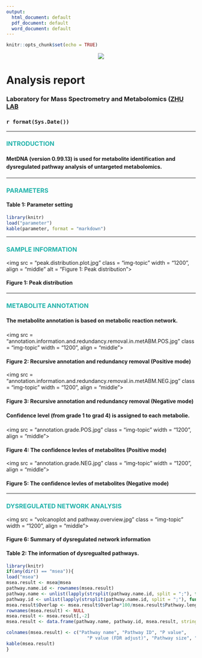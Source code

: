 ```yaml
---
output:
  html_document: default
  pdf_document: default
  word_document: default
---
```


```r
knitr::opts_chunk$set(echo = TRUE)
```

<center>![](MetDNA.logo.png)</center>

<h1>**Analysis report**</h1>
<h3>Laboratory for Mass Spectrometry and Metabolomics ([ZHU LAB](http://www.zhulab.cn/)</h3>
<h3>`r format(Sys.Date())`</h3>

---

### **<font color = "lightseagreen">INTRODUCTION</font>**

<h4> <p style="line-height:1.5em;">**MetDNA (version 0.99.13)** is used for metabolite identification and dysregulated pathway analysis of untargeted metabolomics.</p> </h4>

---

### **<font color = "lightseagreen">PARAMETERS</font>**

#### **Table 1: Parameter setting**

```r
library(knitr)
load("parameter")
kable(parameter, format = "markdown")
```

---

### **<font color = "lightseagreen">SAMPLE INFORMATION</font>**

<img src = "peak.distribution.plot.jpg" class = "img-topic" width = "1200", align = "middle" alt = "Figure 1: Peak distribution">

#### **Figure 1: Peak distribution**

---

### **<font color = "lightseagreen">METABOLITE ANNOTATION</font>**

<h4> <p style="line-height:1.5em;">The metabolite annotation is based on metabolic reaction network. </p> </h4>

<img src = "annotation.information.and.redundancy.removal.in.metABM.POS.jpg" class = "img-topic" width = "1200", align = "middle">

#### **Figure 2: Recursive annotation and redundancy removal (Positive mode)**

<img src = "annotation.information.and.redundancy.removal.in.metABM.NEG.jpg" class = "img-topic" width = "1200", align = "middle">

#### **Figure 3: Recursive annotation and redundancy removal (Negative mode)**

<h4> <p style="line-height:1.5em;">Confidence level (from grade 1 to grad 4) is assigned to each metabolie.</p> </h4>

<img src = "annotation.grade.POS.jpg" class = "img-topic" width = "1200", align = "middle">

#### **Figure 4: The confidence levles of metabolites (Positive mode)**

<img src = "annotation.grade.NEG.jpg" class = "img-topic" width = "1200", align = "middle">

#### **Figure 5: The confidence levles of metabolites (Negative mode)**


---

### **<font color = "lightseagreen">DYSREGULATED NETWORK ANALYSIS</font>** 

<img src = "volcanoplot and pathway.overview.jpg" class = "img-topic" width = "1200", align = "middle">

#### **Figure 6: Summary of dysregulated network information**

#### **Table 2: The information of dysregualted pathways.** 

```r
library(knitr)
if(any(dir() == "msea")){
load("msea")  
msea.result <- msea@msea
pathway.name.id <- rownames(msea.result)
pathway.name <- unlist(lapply(strsplit(pathway.name.id, split = ";"), function(x) x[1]))
pathway.id <- unlist(lapply(strsplit(pathway.name.id, split = ";"), function(x) x[2]))
msea.result$Overlap <- msea.result$Overlap*100/msea.result$Pathway.length
rownames(msea.result) <- NULL
msea.result <- msea.result[,-2]
msea.result <- data.frame(pathway.name, pathway.id, msea.result, stringsAsFactors = FALSE)

colnames(msea.result) <- c("Pathway name", "Pathway ID", "P value",
                              "P value (FDR adjust)", "Pathway size", "Overlap (%)")
kable(msea.result)
}
```

